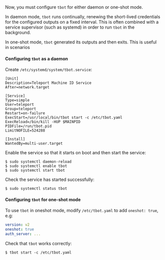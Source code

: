 Now, you must configure `tbot` for either daemon or one-shot mode.

In daemon mode, `tbot` runs continually, renewing the short-lived credentials
for the configured outputs on a fixed interval. This is often combined with a
service supervisor (such as systemd) in order to run `tbot` in the background.

In one-shot mode, `tbot` generated its outputs and then exits. This is useful
in scenarios

#### Configuring `tbot` as a daemon

Create `/etc/systemd/system/tbot.service`:

```code
[Unit]
Description=Teleport Machine ID Service
After=network.target

[Service]
Type=simple
User=teleport
Group=teleport
Restart=on-failure
ExecStart=/usr/local/bin/tbot start -c /etc/tbot.yaml
ExecReload=/bin/kill -HUP $MAINPID
PIDFile=/run/tbot.pid
LimitNOFILE=524288

[Install]
WantedBy=multi-user.target
```

Enable the service so that it starts on boot and then start the service:

```code
$ sudo systemctl daemon-reload
$ sudo systemctl enable tbot
$ sudo systemctl start tbot
```

Check the service has started successfully:

```code
$ sudo systemctl status tbot
```

#### Configuring `tbot` for one-shot mode

To use `tbot` in oneshot mode, modify `/etc/tbot.yaml` to add `oneshot: true`,
e.g:

```yaml
version: v2
oneshot: true
auth_server: ...
```

Check that `tbot` works correctly:

```code
$ tbot start -c /etc/tbot.yaml
```